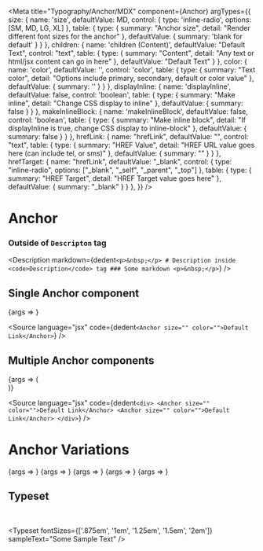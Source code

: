 

<Meta
	title="Typography/Anchor/MDX"
	component={Anchor}
	argTypes={{
		size: {
			name: 'size',
			defaultValue: MD,
			control: {
				type: 'inline-radio',
				options: [SM, MD, LG, XL]
			},
			table: {
				type: {
					summary: "Anchor size",
					detail: "Render different font sizes for the anchor"
				},
				defaultValue: {
					summary: 'blank for default'
				}
			}
		},
		children: {
			name: 'children (Content)',
			defaultValue: "Default Text",
			control: "text",
			table: {
				type: {
					summary: "Content",
					detail: "Any text or html/jsx content can go in here"
				},
				defaultValue: "Default Text"
			}
		},
		color: {
			name: 'color',
			defaultValue: '',
			control: 'color',
			table: {
				type: {
					summary: "Text color",
					detail: "Options include primary, secondary, default or color value"
				},
				defaultValue: {
					summary: ''
				}
			}
		},
		displayInline: {
			name: 'displayInline',
			defaultValue: false,
			control: 'boolean',
			table: {
				type: {
					summary: "Make inline",
					detail: "Change CSS display to inline"
				},
				defaultValue: {
					summary: false
				}
			}
		},
		makeInlineBlock: {
			name: 'makeInlineBlock',
			defaultValue: false,
			control: 'boolean',
			table: {
				type: {
					summary: "Make inline block",
					detail: "If displayInline is true, change CSS display to inline-block"
				},
				defaultValue: {
					summary: false
				}
			}
		},
		hrefLink: {
			name: "hrefLink",
			defaultValue: "",
			control: "text",
			table: {
				type: {
					summary: "HREF Value",
					detail: "HREF URL value goes here (can include tel, or sms)"
				},
				defaultValue: {
					summary: ""
				}
			}
		},
		hrefTarget: {
			name: "hrefLink",
			defaultValue: "_blank",
			control: {
				type: "inline-radio",
				options: ["_blank", "_self", "_parent", "_top"]
			},
			table: {
				type: {
					summary: "HREF Target",
					detail: "HREF Target value goes here"
				},
				defaultValue: {
					summary: "_blank"
				}
			}
		},
	}}
/>

# Anchor
### Outside of `Descripton` tag

<Description markdown={dedent`
	<p>&nbsp;</p>
	# Description inside <code>Description</code> tag
	### Some markdown
	<p>&nbsp;</p>
`} />

## Single Anchor component

<Story name="Default Anchor">
	{args => <Anchor {...args} />}
</Story>

<ArgsTable story="Default Anchor" />

<Source
	language="jsx"
	code={dedent`
		<Anchor size="" color="">Default Link</Anchor>
	`}
/>

## Multiple Anchor components

<Story name="Multiple Anchor">
	{args => (
		<div>
			<Anchor {...args} />
			<Anchor {...args} />
		</div>
	)}
</Story>

<ArgsTable story="Multiple Anchors" />

<Source
	language="jsx"
	code={dedent`
		<div>
			<Anchor size="" color="">Default Link</Anchor>
			<Anchor size="" color="">Default Link</Anchor>
		</div>
	`}
/>

# Anchor Variations

<Canvas>
	<Story name="Small" args={{size: SM, children: "Default", color: DEFAULT}}>
		{args => <Anchor {...args} />}
	</Story>
	<Story name="Default" args={{size: "", children: 'Primary', color: PRIMARY}}>
		{args => <Anchor {...args} />}
	</Story>
	<Story name="Medium" args={{size: MD, children: 'Secondary', color: SECONDARY}}>
		{args => <Anchor {...args} />}
	</Story>
	<Story name="Large" args={{size: LG, children: 'Large', color: '#ededed'}}>
		{args => <Anchor {...args} />}
	</Story>
	<Story name="Extra Large" args={{size: XL, children: 'Extra Large', color: 'pink'}}>
		{args => <Anchor {...args} />}
	</Story>
</Canvas>

## Typeset
<p>&nbsp;</p>

<Typeset
	fontSizes={['.875em', '1em', '1.25em', '1.5em', '2em']}
	sampleText="Some Sample Text"
/>